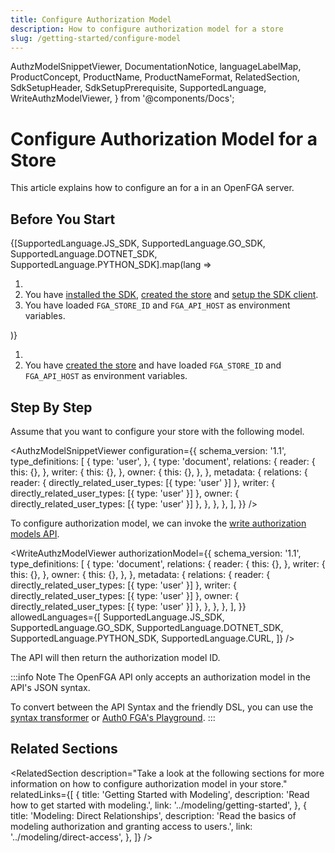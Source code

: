 ```yaml
---
title: Configure Authorization Model
description: How to configure authorization model for a store
slug: /getting-started/configure-model
---
```


  AuthzModelSnippetViewer,
  DocumentationNotice,
  languageLabelMap,
  ProductConcept,
  ProductName,
  ProductNameFormat,
  RelatedSection,
  SdkSetupHeader,
  SdkSetupPrerequisite,
  SupportedLanguage,
  WriteAuthzModelViewer,
} from '@components/Docs';

# Configure Authorization Model for a Store

<DocumentationNotice />

This article explains how to configure an <ProductConcept section="what-is-an-authorization-model" linkName="authorization model" /> for a <ProductConcept section="what-is-a-store" linkName="store" /> in an OpenFGA server.

## Before You Start

<Tabs groupId="languages">
{[SupportedLanguage.JS_SDK, SupportedLanguage.GO_SDK, SupportedLanguage.DOTNET_SDK, SupportedLanguage.PYTHON_SDK].map(lang =>
<TabItem value={lang} label={languageLabelMap.get(lang)}>

1. <SdkSetupPrerequisite />
2. You have [installed the SDK](./install-sdk.mdx), [created the store](./create-store.mdx) and [setup the SDK client](./setup-sdk-client.mdx).
3. You have loaded `FGA_STORE_ID` and `FGA_API_HOST` as environment variables.

</TabItem>
)}
<TabItem value={SupportedLanguage.CURL} label={languageLabelMap.get(SupportedLanguage.CURL)}>

1. <SdkSetupPrerequisite />
2. You have [created the store](./create-store.mdx) and have loaded `FGA_STORE_ID` and `FGA_API_HOST` as environment variables.

</TabItem>
</Tabs>

## Step By Step

Assume that you want to configure your store with the following model.

<AuthzModelSnippetViewer
  configuration={{
    schema_version: '1.1',
    type_definitions: [
      {
        type: 'user',
      },
      {
        type: 'document',
        relations: {
          reader: {
            this: {},
          },
          writer: {
            this: {},
          },
          owner: {
            this: {},
          },
        },
        metadata: {
          relations: {
            reader: { directly_related_user_types: [{ type: 'user' }] },
            writer: { directly_related_user_types: [{ type: 'user' }] },
            owner: { directly_related_user_types: [{ type: 'user' }] },
          },
        },
      },
    ],
  }}
/>

To configure authorization model, we can invoke the [write authorization models API](/api/service#Authorization%20Models/WriteAuthorizationModel).

<WriteAuthzModelViewer
  authorizationModel={{
    schema_version: '1.1',
    type_definitions: [
      {
        type: 'document',
        relations: {
          reader: {
            this: {},
          },
          writer: {
            this: {},
          },
          owner: {
            this: {},
          },
        },
        metadata: {
          relations: {
            reader: { directly_related_user_types: [{ type: 'user' }] },
            writer: { directly_related_user_types: [{ type: 'user' }] },
            owner: { directly_related_user_types: [{ type: 'user' }] },
          },
        },
      },
    ],
  }}
  allowedLanguages={[
    SupportedLanguage.JS_SDK,
    SupportedLanguage.GO_SDK,
    SupportedLanguage.DOTNET_SDK,
    SupportedLanguage.PYTHON_SDK,
    SupportedLanguage.CURL,
  ]}
/>

The API will then return the authorization model ID.

:::info Note
The OpenFGA API only accepts an authorization model in the API&#39;s JSON syntax.

To convert between the API Syntax and the friendly DSL, you can use the
[syntax transformer](https://github.com/openfga/syntax-transformer/) or
[Auth0 FGA's Playground](https://play.fga.dev).
:::

## Related Sections

<RelatedSection
  description="Take a look at the following sections for more information on how to configure authorization model in your store."
  relatedLinks={[
    {
      title: 'Getting Started with Modeling',
      description: 'Read how to get started with modeling.',
      link: '../modeling/getting-started',
    },
    {
      title: 'Modeling: Direct Relationships',
      description: 'Read the basics of modeling authorization and granting access to users.',
      link: '../modeling/direct-access',
    },
  ]}
/>
